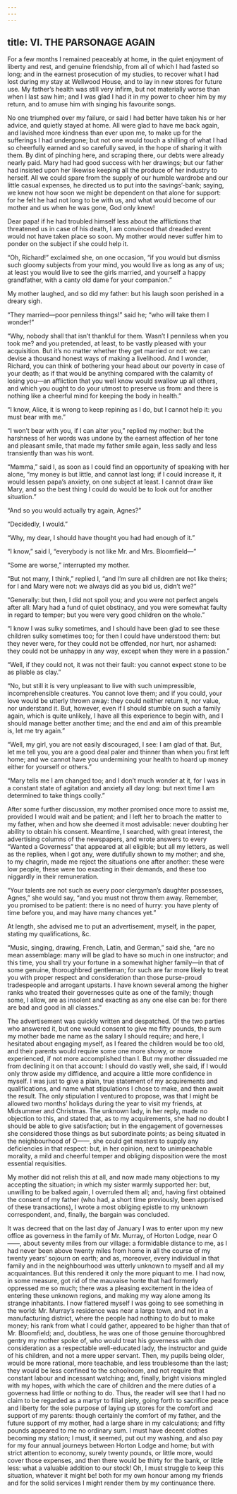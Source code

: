 ```yaml
---
---
---
```

title: VI. THE PARSONAGE AGAIN
---


For a few months I remained peaceably at home, in the quiet enjoyment of liberty and rest, and genuine friendship, from all of which I had fasted so long; and in the earnest prosecution of my studies, to recover what I had lost during my stay at Wellwood House, and to lay in new stores for future use. My father’s health was still very infirm, but not materially worse than when I last saw him; and I was glad I had it in my power to cheer him by my return, and to amuse him with singing his favourite songs.

No one triumphed over my failure, or said I had better have taken his or her advice, and quietly stayed at home. All were glad to have me back again, and lavished more kindness than ever upon me, to make up for the sufferings I had undergone; but not one would touch a shilling of what I had so cheerfully earned and so carefully saved, in the hope of sharing it with them. By dint of pinching here, and scraping there, our debts were already nearly paid. Mary had had good success with her drawings; but our father had insisted upon her likewise keeping all the produce of her industry to herself. All we could spare from the supply of our humble wardrobe and our little casual expenses, he directed us to put into the savings’-bank; saying, we knew not how soon we might be dependent on that alone for support: for he felt he had not long to be with us, and what would become of our mother and us when he was gone, God only knew!

Dear papa! if he had troubled himself less about the afflictions that threatened us in case of his death, I am convinced that dreaded event would not have taken place so soon. My mother would never suffer him to ponder on the subject if she could help it.

“Oh, Richard!” exclaimed she, on one occasion, “if you would but dismiss such gloomy subjects from your mind, you would live as long as any of us; at least you would live to see the girls married, and yourself a happy grandfather, with a canty old dame for your companion.”

My mother laughed, and so did my father: but his laugh soon perished in a dreary sigh.

“They married—poor penniless things!” said he; “who will take them I wonder!”

“Why, nobody shall that isn’t thankful for them. Wasn’t I penniless when you took me? and you pretended, at least, to be vastly pleased with your acquisition. But it’s no matter whether they get married or not: we can devise a thousand honest ways of making a livelihood. And I wonder, Richard, you can think of bothering your head about our poverty in case of your death; as if that would be anything compared with the calamity of losing you—an affliction that you well know would swallow up all others, and which you ought to do your utmost to preserve us from: and there is nothing like a cheerful mind for keeping the body in health.”

“I know, Alice, it is wrong to keep repining as I do, but I cannot help it: you must bear with me.”

“I won’t bear with you, if I can alter you,” replied my mother: but the harshness of her words was undone by the earnest affection of her tone and pleasant smile, that made my father smile again, less sadly and less transiently than was his wont.

“Mamma,” said I, as soon as I could find an opportunity of speaking with her alone, “my money is but little, and cannot last long; if I could increase it, it would lessen papa’s anxiety, on one subject at least. I cannot draw like Mary, and so the best thing I could do would be to look out for another situation.”

“And so you would actually try again, Agnes?”

“Decidedly, I would.”

“Why, my dear, I should have thought you had had enough of it.”

“I know,” said I, “everybody is not like Mr. and Mrs. Bloomfield—”

“Some are worse,” interrupted my mother.

“But not many, I think,” replied I, “and I’m sure all children are not like theirs; for I and Mary were not: we always did as you bid us, didn’t we?”

“Generally: but then, I did not spoil you; and you were not perfect angels after all: Mary had a fund of quiet obstinacy, and you were somewhat faulty in regard to temper; but you were very good children on the whole.”

“I know I was sulky sometimes, and I should have been glad to see these children sulky sometimes too; for then I could have understood them: but they never were, for they could not be offended, nor hurt, nor ashamed: they could not be unhappy in any way, except when they were in a passion.”

“Well, if they could not, it was not their fault: you cannot expect stone to be as pliable as clay.”

“No, but still it is very unpleasant to live with such unimpressible, incomprehensible creatures. You cannot love them; and if you could, your love would be utterly thrown away: they could neither return it, nor value, nor understand it. But, however, even if I should stumble on such a family again, which is quite unlikely, I have all this experience to begin with, and I should manage better another time; and the end and aim of this preamble is, let me try again.”

“Well, my girl, you are not easily discouraged, I see: I am glad of that. But, let me tell you, you are a good deal paler and thinner than when you first left home; and we cannot have you undermining your health to hoard up money either for yourself or others.”

“Mary tells me I am changed too; and I don’t much wonder at it, for I was in a constant state of agitation and anxiety all day long: but next time I am determined to take things coolly.”

After some further discussion, my mother promised once more to assist me, provided I would wait and be patient; and I left her to broach the matter to my father, when and how she deemed it most advisable: never doubting her ability to obtain his consent. Meantime, I searched, with great interest, the advertising columns of the newspapers, and wrote answers to every “Wanted a Governess” that appeared at all eligible; but all my letters, as well as the replies, when I got any, were dutifully shown to my mother; and she, to my chagrin, made me reject the situations one after another: these were low people, these were too exacting in their demands, and these too niggardly in their remuneration.

“Your talents are not such as every poor clergyman’s daughter possesses, Agnes,” she would say, “and you must not throw them away. Remember, you promised to be patient: there is no need of hurry: you have plenty of time before you, and may have many chances yet.”

At length, she advised me to put an advertisement, myself, in the paper, stating my qualifications, &c.

“Music, singing, drawing, French, Latin, and German,” said she, “are no mean assemblage: many will be glad to have so much in one instructor; and this time, you shall try your fortune in a somewhat higher family—in that of some genuine, thoroughbred gentleman; for such are far more likely to treat you with proper respect and consideration than those purse-proud tradespeople and arrogant upstarts. I have known several among the higher ranks who treated their governesses quite as one of the family; though some, I allow, are as insolent and exacting as any one else can be: for there are bad and good in all classes.”

The advertisement was quickly written and despatched. Of the two parties who answered it, but one would consent to give me fifty pounds, the sum my mother bade me name as the salary I should require; and here, I hesitated about engaging myself, as I feared the children would be too old, and their parents would require some one more showy, or more experienced, if not more accomplished than I. But my mother dissuaded me from declining it on that account: I should do vastly well, she said, if I would only throw aside my diffidence, and acquire a little more confidence in myself. I was just to give a plain, true statement of my acquirements and qualifications, and name what stipulations I chose to make, and then await the result. The only stipulation I ventured to propose, was that I might be allowed two months’ holidays during the year to visit my friends, at Midsummer and Christmas. The unknown lady, in her reply, made no objection to this, and stated that, as to my acquirements, she had no doubt I should be able to give satisfaction; but in the engagement of governesses she considered those things as but subordinate points; as being situated in the neighbourhood of O——, she could get masters to supply any deficiencies in that respect: but, in her opinion, next to unimpeachable morality, a mild and cheerful temper and obliging disposition were the most essential requisities.

My mother did not relish this at all, and now made many objections to my accepting the situation; in which my sister warmly supported her: but, unwilling to be balked again, I overruled them all; and, having first obtained the consent of my father (who had, a short time previously, been apprised of these transactions), I wrote a most obliging epistle to my unknown correspondent, and, finally, the bargain was concluded.

It was decreed that on the last day of January I was to enter upon my new office as governess in the family of Mr. Murray, of Horton Lodge, near O——, about seventy miles from our village: a formidable distance to me, as I had never been above twenty miles from home in all the course of my twenty years’ sojourn on earth; and as, moreover, every individual in that family and in the neighbourhood was utterly unknown to myself and all my acquaintances. But this rendered it only the more piquant to me. I had now, in some measure, got rid of the mauvaise honte that had formerly oppressed me so much; there was a pleasing excitement in the idea of entering these unknown regions, and making my way alone among its strange inhabitants. I now flattered myself I was going to see something in the world: Mr. Murray’s residence was near a large town, and not in a manufacturing district, where the people had nothing to do but to make money; his rank from what I could gather, appeared to be higher than that of Mr. Bloomfield; and, doubtless, he was one of those genuine thoroughbred gentry my mother spoke of, who would treat his governess with due consideration as a respectable well-educated lady, the instructor and guide of his children, and not a mere upper servant. Then, my pupils being older, would be more rational, more teachable, and less troublesome than the last; they would be less confined to the schoolroom, and not require that constant labour and incessant watching; and, finally, bright visions mingled with my hopes, with which the care of children and the mere duties of a governess had little or nothing to do. Thus, the reader will see that I had no claim to be regarded as a martyr to filial piety, going forth to sacrifice peace and liberty for the sole purpose of laying up stores for the comfort and support of my parents: though certainly the comfort of my father, and the future support of my mother, had a large share in my calculations; and fifty pounds appeared to me no ordinary sum. I must have decent clothes becoming my station; I must, it seemed, put out my washing, and also pay for my four annual journeys between Horton Lodge and home; but with strict attention to economy, surely twenty pounds, or little more, would cover those expenses, and then there would be thirty for the bank, or little less: what a valuable addition to our stock! Oh, I must struggle to keep this situation, whatever it might be! both for my own honour among my friends and for the solid services I might render them by my continuance there.
